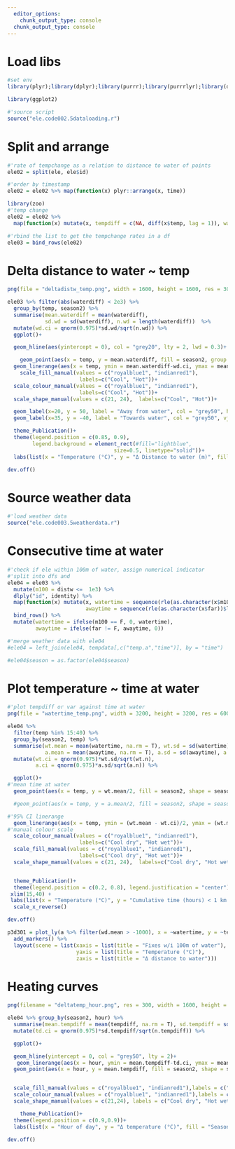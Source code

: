 ```yaml
---
  editor_options:
    chunk_output_type: console
  chunk_output_type: console
---
```


# Load libs

```r
#set env
library(plyr);library(dplyr);library(purrr);library(purrrlyr);library(data.table);library(lubridate);library(tidyr)

library(ggplot2)
```

```r
#'source script
source("ele.code002.5dataloading.r")
```

# Split and arrange

```r
#'rate of tempchange as a relation to distance to water of points
ele02 = split(ele, ele$id)

#'order by timestamp
ele02 = ele02 %>% map(function(x) plyr::arrange(x, time))
```

```r
library(zoo)
#'temp change
ele02 = ele02 %>%
  map(function(x) mutate(x, tempdiff = c(NA, diff(x$temp, lag = 1)), waterdiff = c(diff(x$distw, lag = 1), NA)))
```


```r
#'rbind the list to get the tempchange rates in a df
ele03 = bind_rows(ele02)
```


# Delta distance to water ~ temp

```r
png(file = "deltadistw_temp.png", width = 1600, height = 1600, res = 300)

ele03 %>% filter(abs(waterdiff) < 2e3) %>%
  group_by(temp, season2) %>%
  summarise(mean.waterdiff = mean(waterdiff),
            sd.wd = sd(waterdiff), n.wd = length(waterdiff))  %>%
  mutate(wd.ci = qnorm(0.975)*sd.wd/sqrt(n.wd)) %>%
  ggplot()+

  geom_hline(aes(yintercept = 0), col = "grey20", lty = 2, lwd = 0.3)+

    geom_point(aes(x = temp, y = mean.waterdiff, fill = season2, group = season2, shape = season2), position = position_dodge(width = 0.5), size = 3)+
  geom_linerange(aes(x = temp, ymin = mean.waterdiff-wd.ci, ymax = mean.waterdiff+wd.ci, col = season2), position = position_dodge(width = 0.5), lwd =0.5, lty = 2)+
    scale_fill_manual(values = c("royalblue1", "indianred1"),
                       labels=c("Cool", "Hot"))+
  scale_colour_manual(values = c("royalblue1", "indianred1"),
                       labels=c("Cool", "Hot"))+
  scale_shape_manual(values = c(21, 24),  labels=c("Cool", "Hot"))+

  geom_label(x=20, y = 50, label = "Away from water", col = "grey50", hjust = "inward", vjust = "inward")+
  geom_label(x=35, y = -40, label = "Towards water", col = "grey50", vjust = "inward")+

  theme_Publication()+
  theme(legend.position = c(0.85, 0.9),
        legend.background = element_rect(#fill="lightblue",
                                  size=0.5, linetype="solid"))+
  labs(list(x = "Temperature (°C)", y = "Δ Distance to water (m)", fill = "Season", shape = "Season", colour = "Season"))+ylim(-40,50)+xlim(15,40)

dev.off()
```

# Source weather data

```r
#'load weather data
source("ele.code003.5weatherdata.r")
```


# Consecutive time at water

```r
#'check if ele within 100m of water, assign numerical indicator
#'split into dfs and
ele04 = ele03 %>%
  mutate(m100 = distw <=  1e3) %>% 
  dlply("id", identity) %>%
  map(function(x) mutate(x, watertime = sequence(rle(as.character(x$m100))$lengths),
                         awaytime = sequence(rle(as.character(x$far))$lengths))) %>%
  bind_rows() %>%
  mutate(watertime = ifelse(m100 == F, 0, watertime),
         awaytime = ifelse(far != F, awaytime, 0))

#'merge weather data with ele04
#ele04 = left_join(ele04, tempdata[,c("temp.a","time")], by = "time")

#ele04$season = as.factor(ele04$season)
```

# Plot temperature ~ time at water

```r
#'plot tempdiff or var against time at water
png(file = "watertime_temp.png", width = 3200, height = 3200, res = 600)

ele04 %>%
  filter(temp %in% 15:40) %>%
  group_by(season2, temp) %>%
  summarise(wt.mean = mean(watertime, na.rm = T), wt.sd = sd(watertime), wt.n = length(watertime),
            a.mean = mean(awaytime, na.rm = T), a.sd = sd(awaytime), a.n = length(awaytime)) %>%
  mutate(wt.ci = qnorm(0.975)*wt.sd/sqrt(wt.n),
         a.ci = qnorm(0.975)*a.sd/sqrt(a.n)) %>%

  ggplot()+
#'mean time at water
  geom_point(aes(x = temp, y = wt.mean/2, fill = season2, shape = season2), position = position_dodge(width = 0.5), size = 3)+

  #geom_point(aes(x = temp, y = a.mean/2, fill = season2, shape = season2), position = position_dodge(width = 0.5), size = 1)+

#'95% CI linerange
  geom_linerange(aes(x = temp, ymin = (wt.mean - wt.ci)/2, ymax = (wt.mean + wt.ci)/2, col = season2), lwd=0.5, lty = 2, position = position_dodge(width = 0.5))+
#'manual colour scale
  scale_colour_manual(values = c("royalblue1", "indianred1"),
                       labels=c("Cool dry", "Hot wet"))+
  scale_fill_manual(values = c("royalblue1", "indianred1"),
                       labels=c("Cool dry", "Hot wet"))+
  scale_shape_manual(values = c(21, 24),  labels=c("Cool dry", "Hot wet"))+


  theme_Publication()+
  theme(legend.position = c(0.2, 0.8), legend.justification = "center")+
 xlim(15,40) +
 labs(list(x = "Temperature (°C)", y = "Cumulative time (hours) < 1 km to water", colour = "Season", fill = "Season", shape = "Season"))+
  scale_x_reverse()

dev.off()
```

```r
p3d301 = plot_ly(a %>% filter(wd.mean > -1000), x = ~watertime, y = ~temp.mean, z = ~wd.mean, color = ~season2, colors = c("indianred1","royalblue")) %>%
  add_markers() %>%
  layout(scene = list(xaxis = list(title = "Fixes w/i 100m of water"),
                      yaxis = list(title = "Temperature (°C)"),
                      zaxis = list(title = "Δ distance to water")))
```

# Heating curves

```r
png(filename = "deltatemp_hour.png", res = 300, width = 1600, height = 1600)

ele04 %>% group_by(season2, hour) %>%
  summarise(mean.tempdiff = mean(tempdiff, na.rm = T), sd.tempdiff = sd(tempdiff, na.rm = T), n.tempdiff = length(tempdiff)) %>%
  mutate(td.ci = qnorm(0.975)*sd.tempdiff/sqrt(n.tempdiff)) %>%

  ggplot()+

  geom_hline(yintercept = 0, col = "grey50", lty = 2)+
   geom_linerange(aes(x = hour, ymin = mean.tempdiff-td.ci, ymax = mean.tempdiff+td.ci, col = season2), position = position_dodge(width = 0.5))+
  geom_point(aes(x = hour, y = mean.tempdiff, fill = season2, shape = season2), size = 3, position = position_dodge(width = 0.5))+


  scale_fill_manual(values = c("royalblue1", "indianred1"),labels = c("Cool dry", "Hot wet"))+
  scale_colour_manual(values = c("royalblue1", "indianred1"),labels = c("Cool dry", "Hot wet"))+
  scale_shape_manual(values = c(21,24), labels = c("Cool dry", "Hot wet"))+

    theme_Publication()+
  theme(legend.position = c(0.9,0.9))+
  labs(list(x = "Hour of day", y = "Δ temperature (°C)", fill = "Season", col = "Season", shape = "Season"))

dev.off()
```
